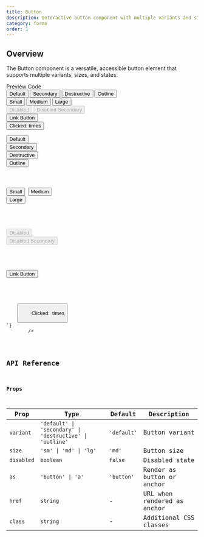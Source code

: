 ```yaml
---
title: Button
description: Interactive button component with multiple variants and sizes
category: forms
order: 1
---
```



## Overview

The Button component is a versatile, accessible button element that supports multiple variants, sizes, and states.

<Tabs defaultValue="preview" class="h-auto">
    <TabsList variant="pills" slot="list">
        <TabsTrigger value="preview" variant="pills">
            Preview
        </TabsTrigger>
        <TabsTrigger value="code" variant="pills">
            Code
        </TabsTrigger>
    </TabsList>
    <TabsContent value="preview" preview class="space-y-4">
            <div class="flex flex-row gap-4 flex-wrap justify-center items-center">
                <Button variant="default">Default</Button>
                <Button variant="secondary">Secondary</Button>
                <Button variant="destructive">Destructive</Button>
                <Button variant="outline">Outline</Button>
            </div>
            <div class="flex flex-row gap-4 flex-wrap justify-center items-center">
                <Button size="sm">Small</Button>
                <Button size="md">Medium</Button>
                <Button size="lg">Large</Button>
            </div>
            <div class="flex flex-row gap-4 flex-wrap justify-center items-center">
                <Button disabled>Disabled</Button>
                <Button variant="secondary" disabled>Disabled Secondary</Button>
            </div>
            <div class="flex flex-row gap-4 flex-wrap justify-center items-center">
                <Button as="a" href="#" variant="outline">Link Button</Button>
                <div x-data="{ count: 0 }">
                    <Button x-on:click="count++">
                        Clicked: <span x-text="count"></span> times
                    </Button>
                </div>
            </div>
    </TabsContent>
    <TabsContent value="code">
        <Code
            language="astro"
            code={`---
---
<!-- Variants -->
<Button variant="default">Default</Button>
<Button variant="secondary">Secondary</Button>
<Button variant="destructive">Destructive</Button>
<Button variant="outline">Outline</Button>

<!-- Sizes -->
<Button size="sm">Small</Button>
<Button size="md">Medium</Button>
<Button size="lg">Large</Button>

<!-- Disabled -->
<Button disabled>Disabled</Button>
<Button variant="secondary" disabled>Disabled Secondary</Button>

<!-- As Link -->
<Button as="a" href="#" variant="outline">Link Button</Button>

<!-- Alpine.js Integration -->
<div x-data="{ count: 0 }">
    <Button @click="count++">
        Clicked: <span x-text="count"></span> times
    </Button>
</div>`}
        />
    </TabsContent>
</Tabs>

## API Reference

### Props

| Prop | Type | Default | Description |
|------|------|---------|-------------|
| `variant` | `'default' \| 'secondary' \| 'destructive' \| 'outline'` | `'default'` | Button variant |
| `size` | `'sm' \| 'md' \| 'lg'` | `'md'` | Button size |
| `disabled` | `boolean` | `false` | Disabled state |
| `as` | `'button' \| 'a'` | `'button'` | Render as button or anchor |
| `href` | `string` | - | URL when rendered as anchor |
| `class` | `string` | - | Additional CSS classes |